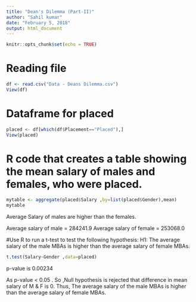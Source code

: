 ```yaml
---
title: "Dean's Dilemma (Part-II)"
author: "Sahil kumar"
date: "February 5, 2018"
output: html_document
---
```


```r
knitr::opts_chunk$set(echo = TRUE)
```

# Reading file
```r
df <- read.csv("Data - Deans Dilemma.csv")
View(df)
```
# Dataframe for placed
```r
placed <- df[which(df$Placement=="Placed"),]
View(placed)
```


# R code that creates a table showing the mean salary of males and females, who were placed.
```r
mytable <- aggregate(placed$Salary ,by=list(placed$Gender),mean)
mytable
```
Average Salary of males are higher than the females.

Average salary of male = 284241.9
Average salary of female = 253068.0

#Use R to run a t-test to test the following hypothesis:
  H1: The average salary of the male MBAs is higher than the average salary of female MBAs.
```r
t.test(Salary~Gender ,data=placed)
```

p-value is 0.00234

As p-value < 0.05 . So ,Null hypothesis is rejected that difference in mean salary of M & F is 0.
Thus, The average salary of the male MBAs is higher than the average salary of female MBAs.
